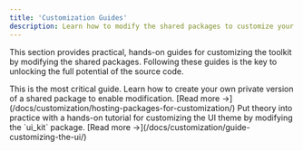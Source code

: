 ```yaml
---
title: 'Customization Guides'
description: Learn how to modify the shared packages to customize your applications.
---
```


This section provides practical, hands-on guides for customizing the toolkit by modifying the shared packages. Following these guides is the key to unlocking the full potential of the source code.

<CardGrid>
	<Card title="Hosting Packages for Customization" icon="key">
		This is the most critical guide. Learn how to create your own private version of a shared package to enable modification.
		[Read more &rarr;](/docs/customization/hosting-packages-for-customization/)
	</Card>
	<Card title="Guide: Customizing the UI Theme" icon="palette">
		Put theory into practice with a hands-on tutorial for customizing the UI theme by modifying the `ui_kit` package.
		[Read more &rarr;](/docs/customization/guide-customizing-the-ui/)
	</Card>
</CardGrid>
